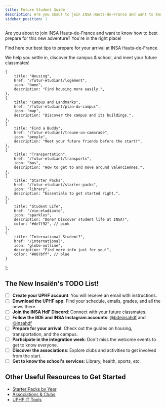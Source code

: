 ```yaml
---
title: Future Student Guide
description: Are you about to join INSA Hauts-de-France and want to know how to best prepare for this new adventure? You're in the right place!
sidebar_position: 1
---
```


Are you about to join INSA Hauts-de-France and want to know how to best prepare for this new adventure? You're in the right place!

Find here our best tips to prepare for your arrival at INSA Hauts-de-France.

We help you settle in, discover the campus & school, and meet your future classmates!



    {
        title: "Housing",
        href: "/futur-etudiant/logement",
        icon: "home",
        description: "Find housing more easily.",
    },
    {
        title: "Campus and Landmarks",
        href: "/futur-etudiant/plan-du-campus",
        icon: "map",
        description: "Discover the campus and its buildings.",
    },
    {
        title: "Find a Buddy",
        href: "/futur-etudiant/trouve-un-camarade",
        icon: "people",
        description: "Meet your future friends before the start!",
    },
    {
        title: "Transportation",
        href: "/futur-etudiant/transports",
        icon: "bus",
        description: "How to get to and move around Valenciennes.",
    },
    {
        title: "Starter Packs",
        href: "/futur-etudiant/starter-packs",
        icon: "library",
        description: "Essentials to get started right.",
    },
    {
        title: "Student Life",
        href: "/vie-etudiante",
        icon: "sparkles",
        description: "Done? Discover student life at INSA!",
        color: "#de7f92", // pink
    },
    {
        title: "International Student?",
        href: "/international",
        icon: "globe-outline",
        description: "Find more info just for you!",
        color: "#007bff", // blue
    }

];

<FuturEtudiantCards cards={cards} />

## The New Insaiën's TODO List!
- [ ] **Create your UPHF account**: You will receive an email with instructions.
- [ ] **Download the UPHF app**: Find your schedule, emails, grades, and all the news there.
- [ ] **Join the INSA HdF Discord**: Connect with your future classmates.
- [ ] **Follow the BDE and INSA Instagram accounts**: [@bdeinsahdf](https://instagram.com/bdeinsahdf) and [@insahdf](https://instagram.com/insahdf)
- [ ] **Prepare for your arrival**: Check out the guides on housing, transportation, and the campus.
- [ ] **Participate in the integration week**: Don't miss the welcome events to get to know everyone.
- [ ] **Discover the associations**: Explore clubs and activities to get involved from the start.
- [ ] **Get to know the school's services**: Library, health, sports, etc.

## Other Useful Resources to Get Started

- [Starter Packs by Year](/futur-etudiant/starter-packs)
- [Associations & Clubs](/vie-etudiante/assos-et-clubs)
- [UPHF IT Tools](/informatique/ent/logiciels-uphf)
